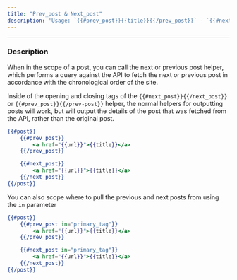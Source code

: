 ```yaml
---
title: "Prev_post & Next_post"
description: 'Usage: `{{#prev_post}}{{title}}{{/prev_post}}` - `{{#next_post}}{{title}}{{/next_post}}`'
---
```


***

### Description

When in the scope of a post, you can call the next or previous post helper, which performs a query against the API to fetch the next or previous post in accordance with the chronological order of the site.

Inside of the opening and closing tags of the `{{#next_post}}{{/next_post}}` or `{{#prev_post}}{{/prev-post}}` helper, the normal helpers for outputting posts will work, but will output the details of the post that was fetched from the API, rather than the original post.

```handlebars
{{#post}}
	{{#prev_post}}
		<a href="{{url}}">{{title}}</a>
	{{/prev_post}}

	{{#next_post}}
		<a href="{{url}}">{{title}}</a>
	{{/next_post}}
{{/post}}
```

You can also scope where to pull the previous and next posts from using the `in` parameter

```handlebars
{{#post}}
	{{#prev_post in="primary_tag"}}
		<a href="{{url}}">{{title}}</a>
	{{/prev_post}}

	{{#next_post in="primary_tag"}}
		<a href="{{url}}">{{title}}</a>
	{{/next_post}}
{{/post}}
```